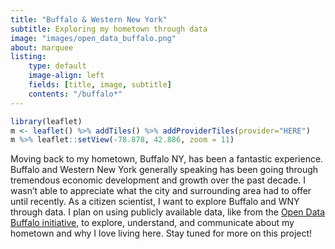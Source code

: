 ```yaml
---
title: "Buffalo & Western New York"
subtitle: Exploring my hometown through data
image: "images/open_data_buffalo.png"
about: marquee
listing: 
    type: default
    image-align: left
    fields: [title, image, subtitle]
    contents: "/buffalo*"
---
```


```r
library(leaflet)
m <- leaflet() %>% addTiles() %>% addProviderTiles(provider="HERE")
m %>% leaflet::setView(-78.878, 42.886, zoom = 11)
```

Moving back to my hometown, Buffalo NY, has been a fantastic experience. Buffalo and Western New York generally speaking has been going through tremendous economic development and growth over the past decade. I wasn't able to appreciate what the city and surrounding area had to offer until recently. As a citizen scientist, I want to explore Buffalo and WNY through data. I plan on using publicly available data, like from the [Open Data Buffalo initiative](https://www.buffalony.gov/1257/Open-Data-Buffalo), to explore, understand, and communicate about my hometown and why I love living here. Stay tuned for more on this project!
